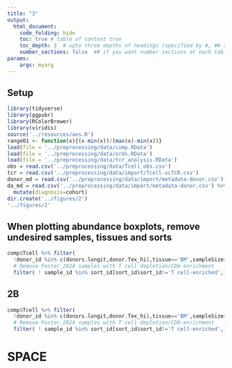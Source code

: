```yaml
---
title: "3"
output:
  html_document:
    code_folding: hide
    toc: true # table of content true
    toc_depth: 3  # upto three depths of headings (specified by #, ## and ###)
    number_sections: false  ## if you want number sections at each table header
params:
    args: myarg
---
```


## Setup

```r
library(tidyverse)
library(ggpubr)
library(RColorBrewer)
library(viridis)
source('../resources/aes.R')
range01 <- function(x){(x-min(x))/(max(x)-min(x))}
load(file = '../preprocessing/data/comp.RData')
load(file = '../preprocessing/data/ords.RData')
load(file = '../preprocessing/data/tcr_analysis.RData')
obs = read.csv('../preprocessing/data/Tcell_obs.csv')
tcr = read.csv('../preprocessing/data/import/Tcell-scTCR.csv')
donor_md = read.csv('../preprocessing/data/import/metadata-donor.csv')
da_md = read.csv('../preprocessing/data/import/metadata-donor.csv') %>% 
  mutate(diagnosis=cohort)
dir.create('../figures/2')
'../figures/2'
```

## When plotting abundance boxplots, remove undesired samples, tissues and sorts

```r

comp$Tcell %>% filter(
  !donor_id %in% c(donors.longit,donor.Tex_hi),tissue=='BM',sampleSize>100) %>% 
  # Remove Foster_2024 samples with T cell depletion/CD8-enrichment
  filter( ! sample_id %in% sort_id[sort_id$sort_id!='T cell-enriched',]$sample_id )


```

## 2B

```r

comp$Tcell %>% filter(
  !donor_id %in% c(donors.longit,donor.Tex_hi),tissue=='BM',sampleSize>100) %>% 
  # Remove Foster_2024 samples with T cell depletion/CD8-enrichment
  filter( ! sample_id %in% sort_id[sort_id$sort_id!='T cell-enriched',]$sample_id )


```

# SPACE 









































































































